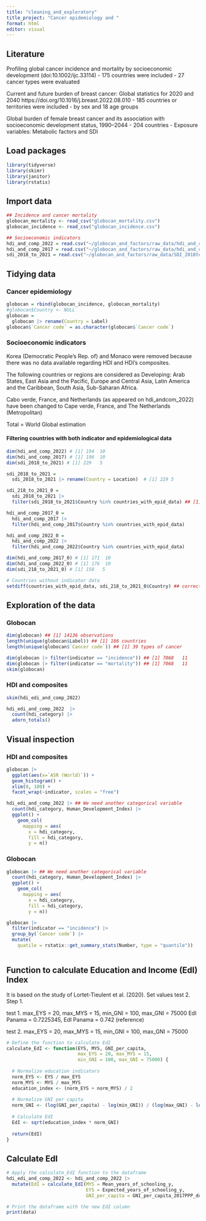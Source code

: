 ```yaml
---
title: "cleaning_and_exploratory"
title_project: "Cancer epidemiology and "
format: html
editor: visual
---
```

## Literature

Profiling global cancer incidence and mortality by socioeconomic 
development (doi:10.1002/ijc.33114)
  - 175 countries were included
  - 27 cancer types were evaluated

Current and future burden of breast cancer: Global statistics for 2020 and 2040
https://doi.org/10.1016/j.breast.2022.08.010
  - 185 countries or territories were included
  - by sex and 18 age groups

Global burden of female breast cancer and its association with socioeconomic development status, 1990–2044
  - 204 countries
  - Exposure variables: Metabolic factors and SDI

## Load packages

```r
library(tidyverse)
library(skimr)
library(janitor)
library(rstatix)
```

## Import data

```r
## Incidence and cancer mortality
globocan_mortality <- read_csv("globocan_mortality.csv")
globocan_incidence <- read_csv("globocan_incidence.csv")

## Socioeconomic indicators
hdi_and_comp_2022 = read.csv("~/globocan_and_factors/raw_data/hdi_and_composites_2022.csv")
hdi_and_comp_2017 = read.csv("~/globocan_and_factors/raw_data/hdi_and_composites_2017.csv")
sdi_2018_to_2021 = read.csv("~/globocan_and_factors/raw_data/SDI_2018to2021.csv")

```

## Tidying data

### Cancer epidemiology
```r
globocan = rbind(globocan_incidence, globocan_mortality)
#globocan$Country <- NULL
globocan = 
  globocan |> rename(Country = Label)
globocan$`Cancer code` = as.character(globocan$`Cancer code`)
```

### Socioeconomic indicators
Korea (Democratic People's Rep. of) and Monaco were removed because there was no
data available regarding HDI and HDI's composites.

The following countries or regions are considered as Developing: Arab States, 
East Asia and the Pacific, Europe and Central Asia, Latin America and the Caribbean, 
South Asia, Sub-Saharan Africa.

Cabo verde, France, and Netherlands (as appeared on hdi_andcom_2022) have been changed to 
Cape verde, France, and The Netherlands (Metropolitan)

Total = World
Global estimation

#### Filtering countries with both indicator and epidemiological data
```r
dim(hdi_and_comp_2022) # [1] 194  10
dim(hdi_and_comp_2017) # [1] 196  10
dim(sdi_2018_to_2021) # [1] 229   5

sdi_2018_to_2021 =
  sdi_2018_to_2021 |> rename(Country = Location)  # [1] 229 5

sdi_218_to_2021_0 =
  sdi_2018_to_2021 |> 
  filter(sdi_2018_to_2021$Country %in% countries_with_epid_data) ## [1] 159   5

hdi_and_comp_2017_0 = 
  hdi_and_comp_2017 |>
  filter(hdi_and_comp_2017$Country %in% countries_with_epid_data)

hdi_and_comp_2022_0 = 
  hdi_and_comp_2022 |>
  filter(hdi_and_comp_2022$Country %in% countries_with_epid_data)

dim(hdi_and_comp_2017_0) # [1] 171  10
dim(hdi_and_comp_2022_0) # [1] 176  10
dim(sdi_218_to_2021_0) # [1] 158   5

# Countries without indicator data
setdiff(countries_with_epid_data, sdi_218_to_2021_0$Country) ## correct the names !
```
## Exploration of the data

### Globocan
```r
dim(globocan) ## [1] 14136 observations
length(unique(globocan$Label)) ## [1] 186 countries
length(unique(globocan$`Cancer code`)) ## [1] 39 types of cancer

dim(globocan |> filter(indicator == "incidence")) ## [1] 7068   11
dim(globocan |> filter(indicator == "mortality")) ## [1] 7068   11
skim(globocan)
```

### HDI and composites

```r
skim(hdi_edi_and_comp_2022)

hdi_edi_and_comp_2022  |>  
  count(hdi_category) |> 
  adorn_totals()  
```
## Visual inspection

### HDI and composites
```r
globocan |>
  ggplot(aes(x=`ASR (World)`)) +
  geom_histogram() +
  xlim(0, 100) +
  facet_wrap(~indicator, scales = "free")

hdi_edi_and_comp_2022 |> ## We need another categorical variable
  count(hdi_category, Human_Development_Index) |> 
  ggplot() +
    geom_col(
      mapping = aes(   
        x = hdi_category,
        fill = hdi_category,         
        y = n))
```
### Globocan

```r
globocan |> ## We need another categorical variable
  count(hdi_category, Human_Development_Index) |> 
  ggplot() +
    geom_col(
      mapping = aes(   
        x = hdi_category,
        fill = hdi_category,         
        y = n))

globocan |>
  filter(indicator == "incidence") |> 
  group_by(`Cancer code`) |>
  mutate( 
    quatile = rstatix::get_summary_stats(Number, type = "quantile"))
  
```


## Function to calculate Education and Income (EdI) Index

It is based on the study of Lortet-Tieulent et al. (2020). 
Set values
test 2. 
Step 1.

test 1. max_EYS = 20, max_MYS = 15, min_GNI = 100, max_GNI = 75000
EdI Panama = 0.7225345, 
EdI Panama = 0.742 (reference)

test 2. max_EYS = 20, max_MYS = 15, min_GNI = 100, max_GNI = 75000

```r
# Define the function to calculate EdI
calculate_EdI <- function(EYS, MYS, GNI_per_capita, 
                          max_EYS = 20, max_MYS = 15, 
                          min_GNI = 100, max_GNI = 75000) {
  
  # Normalize education indicators
  norm_EYS <- EYS / max_EYS
  norm_MYS <- MYS / max_MYS
  education_index <- (norm_EYS + norm_MYS) / 2
  
  # Normalize GNI per capita
  norm_GNI <- (log(GNI_per_capita) - log(min_GNI)) / (log(max_GNI) - log(min_GNI))
  
  # Calculate EdI
  EdI <- sqrt(education_index * norm_GNI)
  
  return(EdI)
}
```

## Calculate EdI
```r
# Apply the calculate_EdI function to the dataframe
hdi_edi_and_comp_2022 <- hdi_and_comp_2022 |> 
  mutate(EdI = calculate_EdI(MYS = Mean_years_of_schooling_y,
                             EYS = Expected_years_of_schooling_y,
                             GNI_per_capita = GNI_per_capita_2017PPP_dolar))

# Print the dataframe with the new EdI column
print(data)
```

